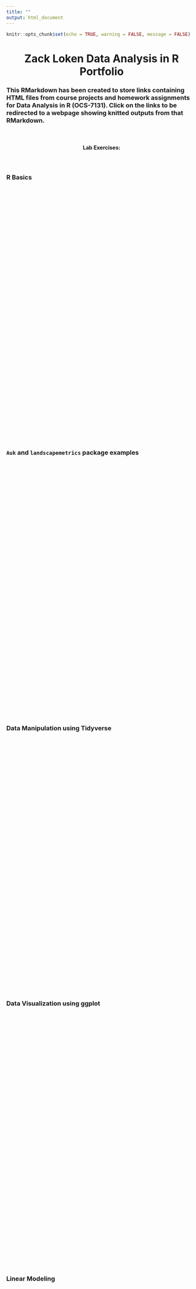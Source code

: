 ```yaml
---
title: ""
output: html_document
---
```


```r
knitr::opts_chunk$set(echo = TRUE, warning = FALSE, message = FALSE)
```

<center> <h1>__Zack Loken Data Analysis in R Portfolio__</h1> </center>

### This RMarkdown has been created to store links containing HTML files from course projects and homework assignments for Data Analysis in R (OCS-7131). Click on the links to be redirected to a webpage showing knitted outputs from that RMarkdown. 
<br>

<center> <h4>__Lab Exercises:__<h4> </center>
<br>

### __R Basics__

![](C:/Users/ZLoken/OneDrive - Louisiana State University/Documents/GitHub/Data_Analysis_R/Lab Exercises/Basics_in_R_but_R_Markdown.html){width=100% height=650}
<br>
<br>

### __`Auk` and `landscapemetrics` package examples__

![](C:/Users/ZLoken/OneDrive - Louisiana State University/Documents/GitHub/Data_Analysis_R/Lab Exercises/auk_and_landscapemetrics_package_examples.html){width=100% height=650}
<br>
<br>

### __Data Manipulation using Tidyverse__

![](C:/Users/ZLoken/OneDrive - Louisiana State University/Documents/GitHub/Data_Analysis_R/Lab Exercises/Data_manipulation_using_tidyverse.html){width=100% height=650}
<br>
<br>

### __Data Visualization using ggplot__

![](C:/Users/ZLoken/OneDrive - Louisiana State University/Documents/GitHub/Data_Analysis_R/Lab Exercises/Data_visualization_using_ggplot.html){width=100% height=650}
<br>
<br>

### __Linear Modeling__

![](C:/Users/ZLoken/OneDrive - Louisiana State University/Documents/GitHub/Data_Analysis_R/Lab Exercises/Linear_modeling.html){width=100% height=650}
<br>
<br>

### __Random and Mixed Effects__

![](C:/Users/ZLoken/OneDrive - Louisiana State University/Documents/GitHub/Data_Analysis_R/Lab Exercises/Random_and_mixed_effects.html){width=100% height=650}
<br>
<br>


<center> <h4>__Lecture Assignments:__<h4> </center>
<br>

### __Group Mini Project: eBird Occurrences, Water, and Veg__

![](C:/Users/ZLoken/OneDrive - Louisiana State University/Documents/GitHub/Data_Analysis_R/Lecture Assignments/Group_project_eBird_response_to_water_veg.html){width=100% height=650}
<br>
<br>

### __Linear Modeling__

![](C:/Users/ZLoken/OneDrive - Louisiana State University/Documents/GitHub/Data_Analysis_R/Lecture Assignments/Linear_modeling_again.html){width=100% height=650}
<br>
<br>

### __Final Project: eBird relative abundance and habitat__

![](C:/Users/ZLoken/OneDrive - Louisiana State University/Documents/GitHub/Data_Analysis_R/Lecture Assignments/Final_project_relative_abundance_using_eBird_and_habitat.html){width=100% height=650}
<br>

#### Thanks for taking a look!

